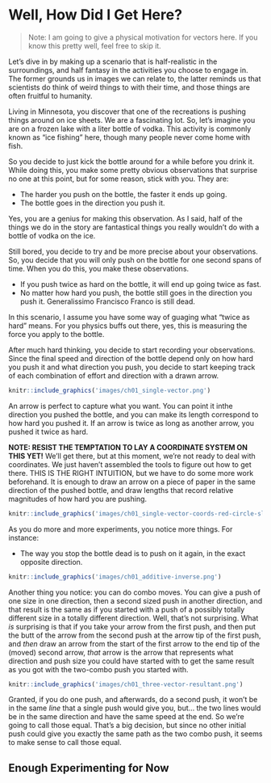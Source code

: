 # Well, How Did I Get Here?

> Note: I am going to give a physical motivation for vectors here.  If you know this pretty well, feel free to skip it.

Let's dive in by making up a scenario that is half-realistic in the surroundings, and half fantasy in the activities you choose to engage in.  The former grounds us in images we can relate to, the latter reminds us that scientists do think of weird things to with their time, and those things are often fruitful to humanity.

Living in Minnesota, you discover that one of the recreations is pushing things around on ice sheets.  We are a fascinating lot.  So, let's imagine you are on a frozen lake with a liter bottle of vodka.  This activity is commonly known as "ice fishing" here, though many people never come home with fish.

So you decide to just kick the bottle around for a while before you drink it.  While doing this, you make some pretty obvious observations that surprise no one at this point, but for some reason, stick with you.  They are:

- The harder you push on the bottle, the faster it ends up going.
- The bottle goes in the direction you push it.

Yes, you are a genius for making this observation.  As I said, half of the things we do in the story are fantastical things you really wouldn't do with a bottle of vodka on the ice.

Still bored, you decide to try and be more precise about your observations.  So, you decide that you will only push on the bottle for one second spans of time.  When you do this, you make these observations.

- If you push twice as hard on the bottle, it will end up going twice as fast.
- No matter how hard you push, the bottle still goes in the direction you push it.  Generalissimo Francisco Franco is still dead.

In this scenario, I assume you have some way of guaging what "twice as hard" means.  For you physics buffs out there, yes, this is measuring the force you apply to the bottle.

After much hard thinking, you decide to start recording your observations.  Since the final speed and direction of the bottle depend only on how hard you push it and what direction you push, you decide to start keeping track of each combination of effort and direction with a drawn arrow.


```r
knitr::include_graphics('images/ch01_single-vector.png')
```

An arrow is perfect to capture what you want.  You can point it inthe direction you pushed the bottle, and you can make its length correspond to how hard you pushed it.  If an arrow is twice as long as another arrow, you pushed it twice as hard.

**NOTE: RESIST THE TEMPTATION TO LAY A COORDINATE SYSTEM ON THIS YET!**  We'll get there, but at this moment, we're not ready to deal with coordinates.  We just haven't assembled the tools to figure out how to get there.  THIS IS THE RIGHT INTUITION, but we have to do some more work beforehand.  It is enough to draw an arrow on a piece of paper in the same direction of the pushed bottle, and draw lengths that record relative magnitudes of how hard you are pushing.

```r
knitr::include_graphics('images/ch01_single-vector-coords-red-circle-slash.png')
```

As you do more and more experiments, you notice more things.  For instance:

- The way you stop the bottle dead is to push on it again, in the exact opposite direction.

```r
knitr::include_graphics('images/ch01_additive-inverse.png')
```

Another thing you notice: you can do combo moves.  You can give a push of one size in one direction, then a second sized push in another direction, and that result is the same as if you started with a push of a possibly totally different size in a totally different direction.  Well, that's not surprising.  What *is* surprising is that if you take your arrow from the first push, and then put the butt of the arrow from the second push at the arrow tip of the first push, and *then* draw an arrow from the start of the first arrow to the end tip of the (moved) second arrow, *that* arrow is the arrow that represents what direction and push size you could have started with to get the same result as you got with the two-combo push you started with.


```r
knitr::include_graphics('images/ch01_three-vector-resultant.png')
```

Granted, if you do one push, and afterwards, do a second push, it won't be in the same *line* that a single push would give you, but... the two lines would be in the same direction and have the same speed at the end.  So we're going to call those equal.  That's a big decision, but since no other initial push could give you exactly the same path as the two combo push, it seems to make sense to call those equal.


## Enough Experimenting for Now
